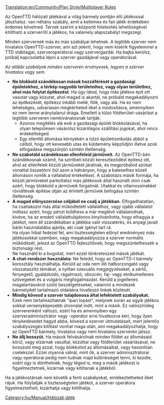 [[Translation:en/Community/Play Style/Multiplayer Rules]]

Az OpenTTD hálózati játékával a világ bármely pontján élő játékossal játszhatsz. van néhány szabály, amit a kellemes és fair játék érdekében érdemes követned. Tervek szerint a központi hitelesítés lehetőségével kitiltható a szerverről a játékos, ha valamely alapszabályt megszegi.

Minden szervernek más és más szabályai lehetnek. A legtöbb szerver nem hivatalos OpenTTD-szerver, ami azt jelenti, hogy nem kísérik figyelemmel a TTD stábtagjai, szerveroperátorai vagy szervergazdái. Ha bajba kerülsz, próbálj kapcsolatba lépni a szerver gazdájával vagy operátorával.

''Az alábbi szabályok minden szerveren érvényesek, legyen a szerver hivatalos vagy sem.''

* '''Ne blokkold szándékosan mások hozzáférését a gazdasági épületekhez, a térkép nagyobb területeihez, vagy olyan területhez, ahol más folytat építkezést'''. Ha úgy látod, hogy más játékos épít ott vasutat vagy közutat, ahol magad is akartál, ne próbáld megakadályozni az építkezését, építkezz inkább mellé, fölé, vagy alá. Ha ez nem lehetséges, udvariasan megkérheted őket a módosításra, amennyiben ez nem lenne aránytalanul drága. Emellett a túlzó földterület-vásárlást a legtöbb szerveren nemkívánatosnak tartják.
** Azonos megítélés alá esik a gazdasági épület blokkolásával, ha olyan településen vásárolsz kizárólagos szállítási jogokat, ahol nincs érdekeltséged.
** Egy ellenfél állomása környékén a túlzó épületrombolás abból a célból, hogy ott kevesebb utas és küldemény képződjön illetve azok elfogadása megszűnjön szintén illetlenség.
* '''Ne szabotáld szándékosan ellenfeleid járműveit.''' Az OpenTTD-ben szándékosnak számít, ha szintbeli közúti kereszteződést építesz ott, ahol az ellenfelek közúti járműveket járatnak, és megpróbálod azokat vonattal összetörni (túl azon a hátrányon, hogy a balesethez közeli állomáson romlik a vállalatod értékelése). A szabotázs másik formája, ha közúti járműveket parkoltatsz más játékosok által használt úton csak azért, hogy blokkold a járműveik forgalmát. Utakkal és villamossínekkel rövidítések építése útján az érintett járművek befogása szintén illetlenség.
* '''A magad előnyszerzése céljából ne csalj a játékban.''' Elfogadhatatlan, ha csatlakozol más által működtetett vállalathoz, vagy újabb vállalatot indítasz azért, hogy pénzt küldhess a már meglévő vállalatodnak, kivéve, ha az eredeti vállalattulajdonos kinyilvánította, hogy elhagyja a játékot, nem áll szándékában a játékba való visszatérés, és anyagi javait bárki használatába ajánlja, aki csak igényt tart rá.<br>Ha olyan hibát fedezel fel, ami tisztességtelen előnyt eredményez más játékosokkal szemben, vagy megakadályozza a szerver normális működését, jelezd az OpenTTD fejlesztőinek, hogy megszüntethessék a biztonsági rést. <br>Ne használd ki a bugokat, mert ezzel tönkreteszed mások játékát.
* '''A chat-rendszer használata:''' Ne feledd, hogy az OpenTTD-t bármely korosztály használhatja. Kerüld az oda nem illő hátborzongató vagy visszataszító témákat, a nyíltan szexuális megjegyzéseket, a sértő, fenyegető, gyalázkodó, rágalmazó, obszcén, faj- vagy etnikumellenes szövegeket és a vulgáris megfogalmazást. Kerüld a jogellenes magatartásokról szóló beszélgetéseket, valamint a mindezek bármelyikét tartalmazó oldalakra hivatkozó linkek közlését. 
* '''Mindig kövesd a szerver tulajdonosa által lefektetett szabályokat.''' Ezek nem tartalmazhatnak "ipari lopást", melynek során az egyik játékos sokkal versenyképesebb útvonalat indít, mint a másik. Ez valószínűleg szerverenként változó, ezért ha és amennyiben egy szerveradminisztrátor vagy -operátor erre hivatkozva kéri, hogy ilyen ténykedésedet hagyd abba, kövesd a szerver útmutatásait, mert jelentős szabályszegés kitiltást vonhat maga után, ami megakadályozhatja, hogy az OpenTTD bármely, hivatalos vagy nem hivatalos szerverén játssz.
* '''Ne állj bosszút.''' Ha mások felvásárolnak minden földet az állomásaid körül, vagy elzárnak vasúttal, közúttal vagy földterület vásárlásával, ne bosszuld meg azzal, hogy blokkolod az állomásaikat, vagy hasonlóan cselekszel. Ezzel olyanná válnál, mint ők, a szerver adminisztrátorai vagy operátorai pedig nem tudnak majd különbséget tenni, ki kezdte, ezért úgy is dönthetnek, hogy téged is, meg a másik játékost is figyelmeztetnek, kizárnak vagy kitiltanak a játékból.
Ha a játékostársak nem követik a fenti szabályokat, emlékeztetheted őket rájuk. Ha folytatják a tisztességtelen játékot, a szerver operátora figyelmeztetheti, kizárhatja vagy kitilthatja.

[[Category:hu/Manual/Hálózati játék]]
